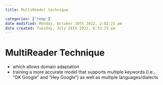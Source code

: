 ```yaml
---
title: MultiReader technique

categories: ['temp']
date modified: Monday, October 10th 2022, 2:02:21 pm
date created: Tuesday, July 26th 2022, 8:33:15 pm
---
```


# MultiReader Technique
- which allows domain adaptation
- training a more accurate model that supports multiple keywords (i.e., “OK Google” and “Hey Google”) as well as multiple languages/dialects




